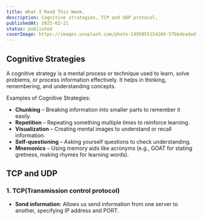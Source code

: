 ```yaml
---
title: What I Read This Week.
description: Cognitive strategies, TCP and UDP protocol,
publishedAt: 2025-02-21
status: published
coverImage: https://images.unsplash.com/photo-1495055154266-57bbdeada43e?q=80&w=2070&auto=format&fit=crop&ixlib=rb-4.0.3&ixid=M3wxMjA3fDB8MHxwaG90by1wYWdlfHx8fGVufDB8fHx8fA%3D%3D
---
```


## Cognitive Strategies

A cognitive strategy is a mental process or technique used to learn, solve problems, or process information effectively. It helps in thinking, remembering, and understanding concepts.

Examples of Cognitive Strategies:

- **Chunking** – Breaking information into smaller parts to remember it easily.
- **Repetition** – Repeating something multiple times to reinforce learning.
- **Visualization** – Creating mental images to understand or recall information.
- **Self-questioning** – Asking yourself questions to check understanding.
- **Mnemonics** – Using memory aids like acronyms (e.g., GOAT for stating gretness, making rhymes for learning words).

## TCP and UDP

### 1. TCP(Transmission control protocol)

- **Send information**: Allows us send information from one server to another, specifying IP address and PORT.
